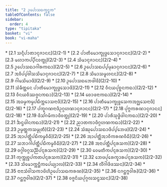 ```yaml
---
title: "2 ᩏᨸᩮᩣᩈᨳᨠ᩠ᨡᨶ᩠ᨵᨠ"
tableOfContents: false
sidebar:
  order: 4
type: "tipitaka"
basket: "vi"
book: "vi-maha"
---
```



<DynamicBreadcrumb />



<TableOfContents book="vi-maha" section="2">
* [2.1 ᩈᨶ᩠ᨶᩥᨸᩣᨲᩣᨶᩩᨩᩣᨶᨶ](2/2-1)
* [2.2 ᨸᩣᨲᩥᨾᩮᩣᨠ᩠ᨡᩩᨴ᩠ᨴᩮᩈᩣᨶᩩᨩᩣᨶᨶ](2/2-2)
* [2.3 ᨾᩉᩣᨠᨸ᩠ᨸᩥᨶᩅᨲ᩠ᨳᩩ](2/2-3)
* [2.4 ᩈᩦᨾᩣᨶᩩᨩᩣᨶᨶ](2/2-4)
* [2.5 ᩏᨸᩮᩣᩈᨳᩣᨣᩤᩁᨠᨳᩣ](2/2-5)
* [2.6 ᩏᨸᩮᩣᩈᨳᨸ᩠ᨸᨾᩩᨡᩣᨶᩩᨩᩣᨶᨶ](2/2-6)
* [2.7 ᩋᩅᩥᨸ᩠ᨸᩅᩤᩈᩈᩦᨾᩣᨶᩩᨩᩣᨶᨶ](2/2-7)
* [2.8 ᩈᩦᨾᩣᩈᨾᩪᩉᨶᨶ](2/2-8)
* [2.9 ᨣᩤᨾᩈᩦᨾᩣᨴᩥ](2/2-9)
* [2.10 ᩏᨸᩮᩣᩈᨳᨽᩮᨴᩤᨴᩥ](2/2-10)
* [2.11 ᩈᩴᨡᩥᨲ᩠ᨲᩮᨶ ᨸᩣᨲᩥᨾᩮᩣᨠ᩠ᨡᩩᨴ᩠ᨴᩮᩈᩣᨴᩥ](2/2-11)
* [2.12 ᩅᩥᨶᨿᨸᩩᨧ᩠ᨨᨶᨠᨳᩣ](2/2-12)
* [2.13 ᩅᩥᨶᨿᩅᩥᩔᨩ᩠ᨩᨶᨠᨳᩣ](2/2-13)
* [2.14 ᨧᩮᩣᨴᨶᩣᨠᨳᩣ](2/2-14)
* [2.15 ᩋᨵᨾ᩠ᨾᨠᨾ᩠ᨾᨸᨭᩥᨠ᩠ᨠᩮᩣᩈᨶᩣᨴᩥ](2/2-15)
* [2.16 ᨸᩣᨲᩥᨾᩮᩣᨠ᩠ᨡᩩᨴ᩠ᨴᩮᩈᨠᩋᨩ᩠ᨫᩮᩈᨶᩣᨴᩥ](2/2-16)
* [2.17 ᨸᨠ᩠ᨡᨣᨱᨶᩣᨴᩥᩏᨣ᩠ᨣᩉᨱᩣᨶᩩᨩᩣᨶᨶ](2/2-17)
* [2.18 ᨸᩩᨻ᩠ᨻᨠᩁᨱᩣᨶᩩᨩᩣᨶᨶ](2/2-18)
* [2.19 ᨴᩥᩈᩘᨣᨾᩥᨠᩣᨴᩥᩅᨲ᩠ᨳᩩ](2/2-19)
* [2.20 ᨸᩣᩁᩥᩈᩩᨴ᩠ᨵᩥᨴᩤᨶᨠᨳᩣ](2/2-20)
* [2.21 ᨨᨶ᩠ᨴᨴᩤᨶᨠᨳᩣ](2/2-21)
* [2.22 ᨬᩣᨲᨠᩣᨴᩥᨣ᩠ᨣᩉᨱᨠᨳᩣ](2/2-22)
* [2.23 ᩏᨾ᩠ᨾᨲ᩠ᨲᨠᩈᨾ᩠ᨾᩩᨲᩥ](2/2-23)
* [2.24 ᩈᩴᨥᩩᨸᩮᩣᩈᨳᩣᨴᩥᨸ᩠ᨸᨽᩮᨴ](2/2-24)
* [2.25 ᩋᩣᨸᨲ᩠ᨲᩥᨸᨭᩥᨠᨾ᩠ᨾᩅᩥᨵᩥ](2/2-25)
* [2.26 ᩋᩣᨸᨲ᩠ᨲᩥᩋᩣᩅᩥᨠᩁᨱᩅᩥᨵᩥ](2/2-26)
* [2.27 ᩈᨽᩣᨣᩤᨸᨲ᩠ᨲᩥᨸᨭᩥᨠᨾ᩠ᨾᩅᩥᨵᩥ](2/2-27)
* [2.28 ᩋᨶᩣᨸᨲ᩠ᨲᩥᨸᨶ᩠ᨶᩁᩈᨠ](2/2-28)
* [2.29 ᩅᨣ᩠ᨣᩤᩅᨣ᩠ᨣᩈᨬ᩠ᨬᩥᨸᨶ᩠ᨶᩁᩈᨠ](2/2-29)
* [2.30 ᩅᩮᨾᨲᩥᨠᨸᨶ᩠ᨶᩁᩈᨠ](2/2-30)
* [2.31 ᨠᩩᨠ᩠ᨠᩩᨧ᩠ᨧᨸᨠᨲᨸᨶ᩠ᨶᩁᩈᨠ](2/2-31)
* [2.32 ᨽᩮᨴᨸᩩᩁᩮᨠ᩠ᨡᩣᩁᨸᨶ᩠ᨶᩁᩈᨠ](2/2-32)
* [2.33 ᩈᩦᨾᩮᩣᨠ᩠ᨠᨶ᩠ᨲᩥᨠᨸᩮᨿ᩠ᨿᩣᩃ](2/2-33)
* [2.34 ᩃᩥᩘᨣᩤᨴᩥᨴᩔᨶ](2/2-34)
* [2.35 ᨶᩣᨶᩣᩈᩴᩅᩤᩈᨠᩣᨴᩦᩉᩥᩏᨸᩮᩣᩈᨳᨠᩁᨱ](2/2-35)
* [2.36 ᨶᨣᨶ᩠ᨲᨻ᩠ᨻᩅᩤᩁ](2/2-36)
* [2.37 ᨣᨶ᩠ᨲᨻ᩠ᨻᩅᩤᩁ](2/2-37)
* [2.38 ᩅᨩ᩠ᨩᨶᩦᨿᨸᩩᨣ᩠ᨣᩃᩈᨶ᩠ᨴᩔᨶ](2/2-38)
</TableOfContents>